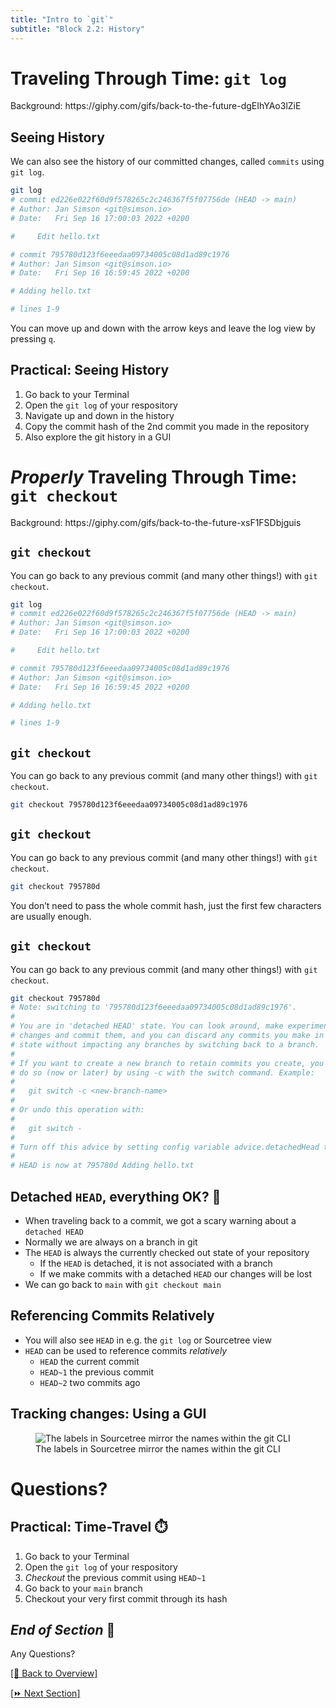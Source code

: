 ```yaml
---
title: "Intro to `git`"
subtitle: "Block 2.2: History"
---
```


# Traveling Through Time: `git log` {background-color="black" background-opacity="0.5" background-image="images/backgrounds/back-to-the-future-time.gif"}

::: attribution
Background: https://giphy.com/gifs/back-to-the-future-dgEIhYAo3lZiE
:::

## Seeing History

We can also see the history of our committed changes, called `commits` using `git log`.

```bash
git log
# commit ed226e022f60d9f578265c2c246367f5f07756de (HEAD -> main)
# Author: Jan Simson <git@simson.io>
# Date:   Fri Sep 16 17:00:03 2022 +0200

#     Edit hello.txt

# commit 795780d123f6eeedaa09734005c08d1ad89c1976
# Author: Jan Simson <git@simson.io>
# Date:   Fri Sep 16 16:59:45 2022 +0200

# Adding hello.txt

# lines 1-9
```

You can move up and down with the arrow keys and leave the log view by pressing `q`.

## Practical: Seeing History {background-color="black"}

1. Go back to your Terminal
2. Open the `git log` of your respository
3. Navigate up and down in the history
4. Copy the commit hash of the 2nd commit you made in the repository
5. Also explore the git history in a GUI

# *Properly* Traveling Through Time: <br> `git checkout`  {background-color="black" background-opacity="0.5" background-image="images/backgrounds/back-to-the-future-travel.gif"}

::: attribution
Background: https://giphy.com/gifs/back-to-the-future-xsF1FSDbjguis
:::

## `git checkout`

You can go back to any previous commit (and many other things!) with `git checkout`.

```bash
git log
# commit ed226e022f60d9f578265c2c246367f5f07756de (HEAD -> main)
# Author: Jan Simson <git@simson.io>
# Date:   Fri Sep 16 17:00:03 2022 +0200

#     Edit hello.txt

# commit 795780d123f6eeedaa09734005c08d1ad89c1976
# Author: Jan Simson <git@simson.io>
# Date:   Fri Sep 16 16:59:45 2022 +0200

# Adding hello.txt

# lines 1-9
```

## `git checkout`

You can go back to any previous commit (and many other things!) with `git checkout`.

```bash
git checkout 795780d123f6eeedaa09734005c08d1ad89c1976
```

## `git checkout`

You can go back to any previous commit (and many other things!) with `git checkout`.

```bash
git checkout 795780d
```

:::{.callout-tip}
You don't need to pass the whole commit hash, just the first few characters are usually enough.
:::

## `git checkout`

You can go back to any previous commit (and many other things!) with `git checkout`.

```bash
git checkout 795780d
# Note: switching to '795780d123f6eeedaa09734005c08d1ad89c1976'.
#
# You are in 'detached HEAD' state. You can look around, make experimental
# changes and commit them, and you can discard any commits you make in this
# state without impacting any branches by switching back to a branch.
#
# If you want to create a new branch to retain commits you create, you may
# do so (now or later) by using -c with the switch command. Example:
#
#   git switch -c <new-branch-name>
#
# Or undo this operation with:
#
#   git switch -
#
# Turn off this advice by setting config variable advice.detachedHead to false
#
# HEAD is now at 795780d Adding hello.txt
```

## Detached `HEAD`, everything OK? 🤕

- When traveling back to a commit, we got a scary warning about a `detached HEAD`
- Normally we are always on a branch in git
- The `HEAD` is always the currently checked out state of your repository
  - If the `HEAD` is detached, it is not associated with a branch
  - If we make commits with a detached `HEAD` our changes will be lost
- We can go back to `main` with `git checkout main`

## Referencing Commits Relatively

- You will also see `HEAD` in e.g. the `git log` or Sourcetree view
- `HEAD` can be used to reference commits *relatively*
  - `HEAD` the current commit
  - `HEAD~1` the previous commit
  - `HEAD~2` two commits ago

## Tracking changes: Using a GUI

![The labels in Sourcetree mirror the names within the git CLI](images/screenshots/sourcetree-test.png)

# Questions?

## Practical: Time-Travel ⏱️ {background-color="black"}

1. Go back to your Terminal
2. Open the `git log` of your respository
3. *Checkout* the previous commit using `HEAD~1`
4. Go back to your `main` branch
5. Checkout your very first commit through its hash

## *End of Section* 🎉 {background-color="black"}

:::{.r-fit-text}
Any Questions?
:::

[[🏡 Back to Overview]](./index.html)

[[⏩️ Next Section]](./2.3-branches_merging.html) 
